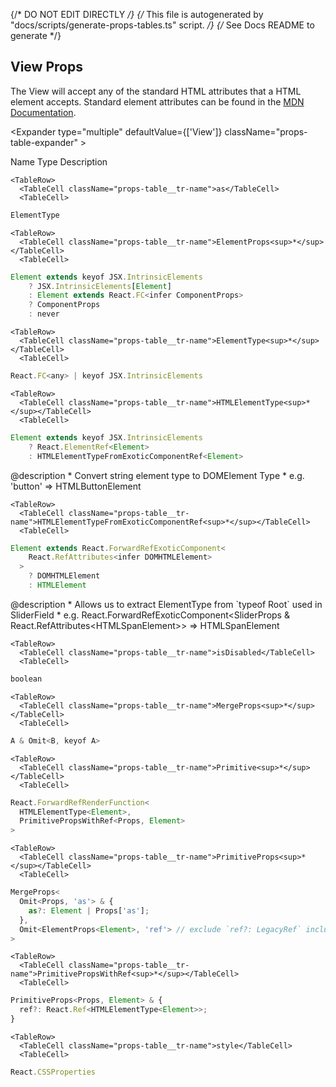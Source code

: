 
{/* DO NOT EDIT DIRECTLY */}
{/* This file is autogenerated by "docs/scripts/generate-props-tables.ts" script. */}
{/* See Docs README to generate */}

## View Props

The View will accept any of the standard HTML attributes that a HTML element accepts. Standard element attributes can be found in the [MDN Documentation](https://developer.mozilla.org/en-US/docs/Web/HTML/Element).


<Expander type="multiple" defaultValue={['View']} className="props-table-expander" >
  
<ExpanderItem title="View" value="View">
    
<Table
  highlightOnHover={true}
  className="props-table"
  >
  <TableHead>
    <TableRow>
      <TableCell as="th">Name</TableCell>
      <TableCell as="th">Type</TableCell>
      <TableCell as="th">Description</TableCell>
    </TableRow>
  </TableHead>
  <TableBody>
    
    <TableRow>
      <TableCell className="props-table__tr-name">as</TableCell>
      <TableCell>
```jsx
ElementType
```
</TableCell>
      <TableCell className="props-table__tr-description"></TableCell>
    </TableRow>

    <TableRow>
      <TableCell className="props-table__tr-name">ElementProps<sup>*</sup></TableCell>
      <TableCell>
```jsx
Element extends keyof JSX.IntrinsicElements
    ? JSX.IntrinsicElements[Element]
    : Element extends React.FC<infer ComponentProps>
    ? ComponentProps
    : never
```
</TableCell>
      <TableCell className="props-table__tr-description"></TableCell>
    </TableRow>

    <TableRow>
      <TableCell className="props-table__tr-name">ElementType<sup>*</sup></TableCell>
      <TableCell>
```jsx
React.FC<any> | keyof JSX.IntrinsicElements
```
</TableCell>
      <TableCell className="props-table__tr-description"></TableCell>
    </TableRow>

    <TableRow>
      <TableCell className="props-table__tr-name">HTMLElementType<sup>*</sup></TableCell>
      <TableCell>
```jsx
Element extends keyof JSX.IntrinsicElements
    ? React.ElementRef<Element>
    : HTMLElementTypeFromExoticComponentRef<Element>
```
</TableCell>
      <TableCell className="props-table__tr-description">@description  * Convert string element type to DOMElement Type  * e.g. 'button' =&#62; HTMLButtonElement  </TableCell>
    </TableRow>

    <TableRow>
      <TableCell className="props-table__tr-name">HTMLElementTypeFromExoticComponentRef<sup>*</sup></TableCell>
      <TableCell>
```jsx
Element extends React.ForwardRefExoticComponent<
    React.RefAttributes<infer DOMHTMLElement>
  >
    ? DOMHTMLElement
    : HTMLElement
```
</TableCell>
      <TableCell className="props-table__tr-description">@description  * Allows us to extract ElementType from &#96;typeof Root&#96; used in SliderField  * e.g. React.ForwardRefExoticComponent&#60;SliderProps & React.RefAttributes&#60;HTMLSpanElement&#62;&#62; =&#62; HTMLSpanElement  </TableCell>
    </TableRow>

    <TableRow>
      <TableCell className="props-table__tr-name">isDisabled</TableCell>
      <TableCell>
```jsx
boolean
```
</TableCell>
      <TableCell className="props-table__tr-description"></TableCell>
    </TableRow>

    <TableRow>
      <TableCell className="props-table__tr-name">MergeProps<sup>*</sup></TableCell>
      <TableCell>
```jsx
A & Omit<B, keyof A>
```
</TableCell>
      <TableCell className="props-table__tr-description"></TableCell>
    </TableRow>

    <TableRow>
      <TableCell className="props-table__tr-name">Primitive<sup>*</sup></TableCell>
      <TableCell>
```jsx
React.ForwardRefRenderFunction<
  HTMLElementType<Element>,
  PrimitivePropsWithRef<Props, Element>
>
```
</TableCell>
      <TableCell className="props-table__tr-description"></TableCell>
    </TableRow>

    <TableRow>
      <TableCell className="props-table__tr-name">PrimitiveProps<sup>*</sup></TableCell>
      <TableCell>
```jsx
MergeProps<
  Omit<Props, 'as'> & {
    as?: Element | Props['as'];
  },
  Omit<ElementProps<Element>, 'ref'> // exclude `ref?: LegacyRef` included in DetailedHTMLProps
>
```
</TableCell>
      <TableCell className="props-table__tr-description"></TableCell>
    </TableRow>

    <TableRow>
      <TableCell className="props-table__tr-name">PrimitivePropsWithRef<sup>*</sup></TableCell>
      <TableCell>
```jsx
PrimitiveProps<Props, Element> & {
  ref?: React.Ref<HTMLElementType<Element>>;
}
```
</TableCell>
      <TableCell className="props-table__tr-description"></TableCell>
    </TableRow>

    <TableRow>
      <TableCell className="props-table__tr-name">style</TableCell>
      <TableCell>
```jsx
React.CSSProperties
```
</TableCell>
      <TableCell className="props-table__tr-description"></TableCell>
    </TableRow>

  </TableBody>
</Table>

</ExpanderItem>

</Expander>

